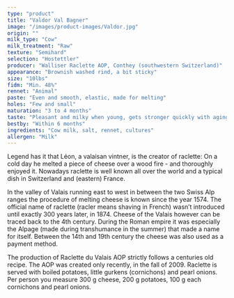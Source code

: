 ```yaml
---
type: "product"
title: "Valdor Val Bagner"
image: "/images/product-images/Valdor.jpg"
origin: ""
milk_type: "Cow"
milk_treatment: "Raw"
texture: "Semihard"
selection: "Hostettler"
producer: "Walliser Raclette AOP, Conthey (southwestern Switzerland)"
appearance: "Brownish washed rind, a bit sticky"
size: "10lbs"
fidm: "Min. 48%"
rennet: "Animal"
paste: "Even and smooth, elastic, made for melting"
holes: "Few and small"
maturation: "3 to 4 months"
taste: "Pleasant and milky when young, gets stronger quickly with aging"
bestby: "Within 6 months"
ingredients: "Cow milk, salt, rennet, cultures"
allergen: "Milk"
---
```


Legend has it that Léon, a valaisan vintner, is the creator of raclette: On a cold day he melted a piece of cheese over a wood fire - and thoroughly enjoyed it. Nowadays raclette is well known all over the world and a typical dish in Switzerland and (eastern) France.

In the valley of Valais running east to west in between the two Swiss Alp ranges the procedure of melting cheese is known since the year 1574. The official name of raclette (racler means shaving in French) wasn’t introduced until exactly 300 years later, in 1874. Cheese of the Valais however can be traced back to the 4th century. During the Roman empire it was especially the Alpage (made during transhumance in the summer) that made a name for itself. Between the 14th and 19th century the cheese was also used as a payment method.

The production of Raclette du Valais AOP strictly follows a centuries old recipe. The AOP was created only recently, in the fall of 2009. Raclette is served with boiled potatoes, little gurkens (cornichons) and pearl onions. Per person you measure 300 g cheese, 200 g potatoes, 100 g each cornichons and pearl onions.
